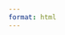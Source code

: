 ```yaml
---
format: html
---
```


<style>
  body {
    background-image: url("images/home_background.png");   
    background-size: cover;   
    background-repeat: no-repeat;
    background-position: center;
  }
</style>